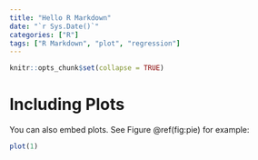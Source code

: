 ```yaml
---
title: "Hello R Markdown"
date: "`r Sys.Date()`"
categories: ["R"]
tags: ["R Markdown", "plot", "regression"]
---
```


```r
knitr::opts_chunk$set(collapse = TRUE)
```

# Including Plots

You can also embed plots. See Figure \@ref(fig:pie) for example:


```r
plot(1)
```
